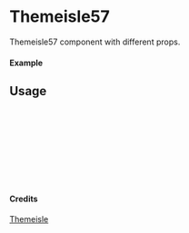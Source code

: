 
<Meta of={Themeisle57} title="Themeisle/Themeisle57" />

# Themeisle57

Themeisle57 component with different props.

#### Example

<Canvas of={Themeisle57.Primary} />

## Usage

```ts
import { Themeisle57 } from "yadl-ui";

const Example = () => {
  return (
      <Themeisle57 />
  );
};

export default Example;
```

#### Credits
[Themeisle](https://themeisle.com/illustrations/)
